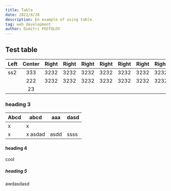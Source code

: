 ```yaml
---
title: Table
date: 2022/8/28
description: En example of using table.
tag: web development
author: Dimitri POSTOLOV
---
```


## Test table

| Left | Center | Right | Right | Right | Right | Right | Right | Right | Right |
| ---- | :----: | ----: | ----: | ----: | ----: | ----: | ----: | ----: | ----: |
| ss2  |  333   |  3232 |  3232 |  3232 |  3232 |  3232 |  3232 |  3232 |  3232 |
|      |  222   |  3232 |  3232 |  3232 |  3232 |  3232 |  3232 |  3232 |  3232 |
|      |   23   |       |       |       |       |       |       |       |       |

### heading 3

| Abcd | abcd    | aaa  | dasd |
| ---- | ------- | ---- | ---- |
| x    | x       |      |      |
| x    | x asdad | asdd | ssss |

#### heading 4

cool

##### heading 5

awdasdasd
